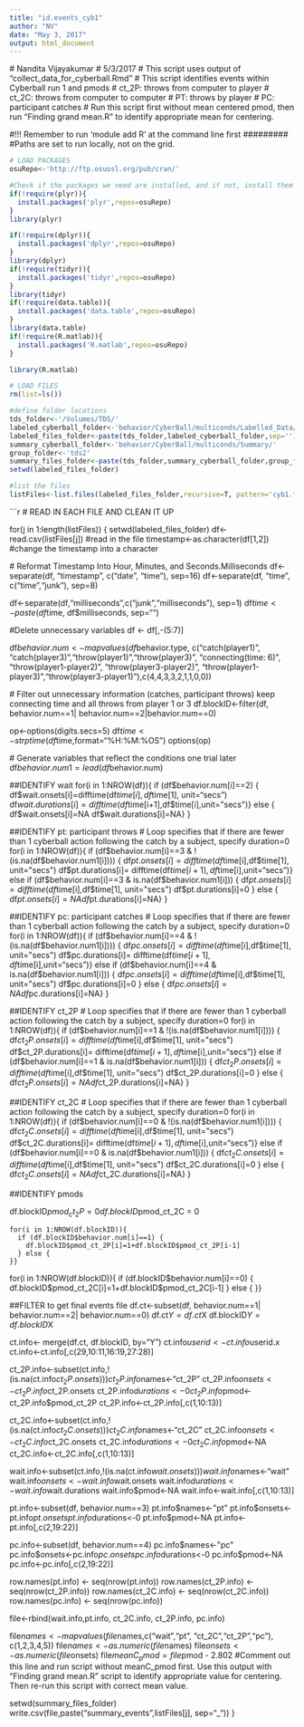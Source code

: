 ```yaml
---
title: "id.events_cyb1"
author: "NV"
date: "May 3, 2017"
output: html_document
---
```

  
  # Nandita Vijayakumar
  # 5/3/2017
  # This script uses output of "collect_data_for_cyberball.Rmd"
  # This script identifies events within Cyberball run 1 and pmods
  # ct_2P: throws from computer to player
  # ct_2C: throws from computer to computer
  # PT: throws by player
  # PC: participant catches
  # Run this script first without mean centered pmod, then run "Finding grand mean.R" to identify appropriate mean for centering.
  
#########
#!!! Remember to run 'module add R' at the command line first
#########
#Paths are set to run locally, not on the grid.

```r
# LOAD PACKAGES
osuRepo<-'http://ftp.osuosl.org/pub/cran/'

#Check if the packages we need are installed, and if not, install them
if(!require(plyr)){
  install.packages('plyr',repos=osuRepo)
}
library(plyr)

if(!require(dplyr)){
  install.packages('dplyr',repos=osuRepo)
}
library(dplyr)
if(!require(tidyr)){
  install.packages('tidyr',repos=osuRepo)
}
library(tidyr)
if(!require(data.table)){
  install.packages('data.table',repos=osuRepo)
}
library(data.table)
if(!require(R.matlab)){
  install.packages('R.matlab',repos=osuRepo)
}

library(R.matlab)
```

```r
# LOAD FILES
rm(list=ls())

#define folder locations
tds_folder<-'/Volumes/TDS/'
labeled_cyberball_folder<-'behavior/CyberBall/multiconds/Labelled_Data/'
labeled_files_folder<-paste(tds_folder,labeled_cyberball_folder,sep='')
summary_cyberball_folder<-'behavior/CyberBall/multiconds/Summary/'
group_folder<-'tds2'
summary_files_folder<-paste(tds_folder,summary_cyberball_folder,group_folder,sep='')
setwd(labeled_files_folder)

#list the files 
listFiles<-list.files(labeled_files_folder,recursive=T, pattern='cyb1.*_1.csv$')
```

```r
# READ IN EACH FILE AND CLEAN IT UP

for(j in 1:length(listFiles)) {
  setwd(labeled_files_folder)
  df<-read.csv(listFiles[j]) #read in the file
  timestamp<-as.character(df[1,2]) #change the timestamp into a character
  
  # Reformat Timestamp Into Hour, Minutes, and Seconds.Milliseconds
  df<-separate(df, "timestamp", c("date", "time"), sep=16)
  df<-separate(df, "time", c("time","junk"), sep=8)
  
  df<-separate(df,"milliseconds",c("junk","milliseconds"), sep=1)
  df$time<-paste(df$time, df$milliseconds, sep="")
  
  #Delete unnecessary variables
  df <- df[,-(5:7)]
  
  df$behavior.num<-mapvalues(df$behavior.type, c("catch(player1)", "catch(player3)","throw(player1)","throw(player3)", "connecting(time: 6)", "throw(player1-player2)", "throw(player3-player2)", "throw(player1-player3)","throw(player3-player1)"),c(4,4,3,3,2,1,1,0,0)) 
  
  # Filter out unnecessary information (catches, participant throws) keep connecting time and all throws from player 1 or 3
  df.blockID<-filter(df, behavior.num==1| behavior.num==2|behavior.num==0)
  
  
  op<-options(digits.secs=5)
  df$time<-strptime(df$time,format="%H:%M:%OS")
  options(op)
  
  # Generate variables that reflect the conditions one trial later
  df$behavior.num1 =lead(df$behavior.num)
  
  ##IDENTIFY wait
  for(i in 1:NROW(df)){
    if (df$behavior.num[i]==2) {
      df$wait.onsets[i]=difftime(df$time[i],df$time[1], unit="secs")
      df$wait.durations[i]= difftime(df$time[i+1],df$time[i],unit="secs")}
    else {
      df$wait.onsets[i]=NA
      df$wait.durations[i]=NA}
  }
  
  ##IDENTIFY pt: participant throws
  # Loop specifies that if there are fewer than 1 cyberball action following the catch by a subject, specify duration=0
  for(i in 1:NROW(df)){
    if (df$behavior.num[i]==3 & !(is.na(df$behavior.num1[i]))) {
      df$pt.onsets[i]=difftime(df$time[i],df$time[1], unit="secs")
      df$pt.durations[i]= difftime(df$time[i+1],df$time[i],unit="secs")}
    else if (df$behavior.num[i]==3 & is.na(df$behavior.num1[i])) {
      df$pt.onsets[i]=difftime(df$time[i],df$time[1], unit="secs")
      df$pt.durations[i]=0 }
    else {
      df$pt.onsets[i]=NA
      df$pt.durations[i]=NA}
  }

##IDENTIFY pc: participant catches
# Loop specifies that if there are fewer than 1 cyberball action following the catch by a subject, specify duration=0
for(i in 1:NROW(df)){
  if (df$behavior.num[i]==4 & !(is.na(df$behavior.num1[i]))) {
    df$pc.onsets[i]=difftime(df$time[i],df$time[1], unit="secs")
    df$pc.durations[i]= difftime(df$time[i+1],df$time[i],unit="secs")}
  else if (df$behavior.num[i]==4 & is.na(df$behavior.num1[i])) {
    df$pc.onsets[i]=difftime(df$time[i],df$time[1], unit="secs")
    df$pc.durations[i]=0 }
  else {
    df$pc.onsets[i]=NA
    df$pc.durations[i]=NA}
}
  
  ##IDENTIFY ct_2P
  # Loop specifies that if there are fewer than 1 cyberball action following the catch by a subject, specify duration=0
  for(i in 1:NROW(df)){
    if (df$behavior.num[i]==1 & !(is.na(df$behavior.num1[i]))) {
      df$ct_2P.onsets[i]=difftime(df$time[i],df$time[1], unit="secs")
      df$ct_2P.durations[i]= difftime(df$time[i+1],df$time[i],unit="secs")}
    else if (df$behavior.num[i]==1 & is.na(df$behavior.num1[i])) {
      df$ct_2P.onsets[i]=difftime(df$time[i],df$time[1], unit="secs")
      df$ct_2P.durations[i]=0 }
    else {
      df$ct_2P.onsets[i]=NA
      df$ct_2P.durations[i]=NA}
  }
  
  ##IDENTIFY ct_2C
  # Loop specifies that if there are fewer than 1 cyberball action following the catch by a subject, specify duration=0
  for(i in 1:NROW(df)){
    if (df$behavior.num[i]==0 & !(is.na(df$behavior.num1[i]))) {
      df$ct_2C.onsets[i]=difftime(df$time[i],df$time[1], unit="secs")
      df$ct_2C.durations[i]= difftime(df$time[i+1],df$time[i],unit="secs")}
    else if (df$behavior.num[i]==0 & is.na(df$behavior.num1[i])) {
      df$ct_2C.onsets[i]=difftime(df$time[i],df$time[1], unit="secs")
      df$ct_2C.durations[i]=0 }
    else {
      df$ct_2C.onsets[i]=NA
      df$ct_2C.durations[i]=NA}
  }
  
  ##IDENTIFY pmods
  
  df.blockID$pmod_ct_2P = 0
  df.blockID$pmod_ct_2C = 0
  
    for(i in 1:NROW(df.blockID)){
      if (df.blockID$behavior.num[i]==1) {
        df.blockID$pmod_ct_2P[i]=1+df.blockID$pmod_ct_2P[i-1]
      } else {
    }}

  for(i in 1:NROW(df.blockID)){
    if (df.blockID$behavior.num[i]==0) {
    df.blockID$pmod_ct_2C[i]=1+df.blockID$pmod_ct_2C[i-1]
      } else {
    }}
        
##FILTER to get final events file
df.ct<-subset(df, behavior.num==1| behavior.num==2| behavior.num==0)
df.ct$Y = df.ct$X
df.blockID$Y = df.blockID$X

ct.info<- merge(df.ct, df.blockID, by="Y")
ct.info$userid<-ct.info$userid.x
ct.info<-ct.info[,c(29,10:11,16:19,27:28)]

ct_2P.info<-subset(ct.info,!(is.na(ct.info$ct_2P.onsets)))
ct_2P.info$names<-"ct_2P"
ct_2P.info$onsets<-ct_2P.info$ct_2P.onsets
ct_2P.info$durations<-0
ct_2P.info$pmod<-ct_2P.info$pmod_ct_2P
ct_2P.info<-ct_2P.info[,c(1,10:13)]

ct_2C.info<-subset(ct.info,!(is.na(ct.info$ct_2C.onsets)))
ct_2C.info$names<-"ct_2C"
ct_2C.info$onsets<-ct_2C.info$ct_2C.onsets
ct_2C.info$durations<-0
ct_2C.info$pmod<-NA
ct_2C.info<-ct_2C.info[,c(1,10:13)]

wait.info<-subset(ct.info,!(is.na(ct.info$wait.onsets)))
wait.info$names<-"wait"
wait.info$onsets<-wait.info$wait.onsets
wait.info$durations<-wait.info$wait.durations
wait.info$pmod<-NA
wait.info<-wait.info[,c(1,10:13)]

pt.info<-subset(df, behavior.num==3)
pt.info$names<-"pt"
pt.info$onsets<-pt.info$pt.onsets
pt.info$durations<-0
pt.info$pmod<-NA
pt.info<-pt.info[,c(2,19:22)]

pc.info<-subset(df, behavior.num==4)
pc.info$names<-"pc"
pc.info$onsets<-pc.info$pc.onsets
pc.info$durations<-0
pc.info$pmod<-NA
pc.info<-pc.info[,c(2,19:22)]

row.names(pt.info) <- seq(nrow(pt.info))
row.names(ct_2P.info) <- seq(nrow(ct_2P.info))
row.names(ct_2C.info) <- seq(nrow(ct_2C.info))
row.names(pc.info) <- seq(nrow(pc.info))

file<-rbind(wait.info,pt.info, ct_2C.info, ct_2P.info, pc.info)

file$names<-mapvalues(file$names,c("wait","pt", "ct_2C","ct_2P","pc"), c(1,2,3,4,5))
file$names<-as.numeric(file$names)
file$onsets<-as.numeric(file$onsets)
file$meanC_pmod = file$pmod - 2.802 #Comment out this line and run script without meanC_pmod first. Use this output with "Finding grand mean.R" script to identify appropriate value for centering. Then re-run this script with correct mean value.

setwd(summary_files_folder)
write.csv(file,paste("summary_events",listFiles[j], sep="_")) 
}